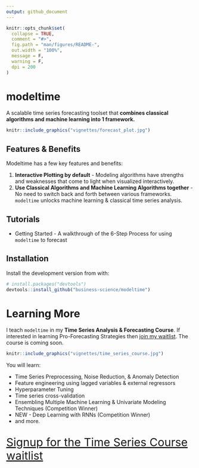 ```yaml
---
output: github_document
---
```


<!-- README.md is generated from README.Rmd. Please edit that file -->

```r
knitr::opts_chunk$set(
  collapse = TRUE,
  comment = "#>",
  fig.path = "man/figures/README-",
  out.width = "100%",
  message = F,
  warning = F,
  dpi = 200
)
```

# modeltime

<!-- badges: start -->
<!-- badges: end -->

A scalable time series forecasting toolset that __combines classical algorithms and machine learning into 1 framework.__

```r
knitr::include_graphics("vignettes/forecast_plot.jpg")
```


## Features & Benefits

Modeltime has a few key features and benefits:

1. __Interactive Plotting by default__ - Modeling algorithms have strengths and weaknesses that come to light when visualized interactively. 
2. __Use Classical Algorithms and Machine Learning Algorithms together__ - No need to switch back and forth between various frameworks. `modeltime` unlocks machine learning & classical time series analysis. 


## Tutorials

- Getting Started - A walkthrough of the 6-Step Process for using `modeltime` to forecast




## Installation

Install the development version from with:

``` r
# install.packages("devtools")
devtools::install_github("business-science/modeltime")
```

# Learning More

I teach `modeltime` in my __Time Series Analysis & Forecasting Course__. If interested in learning Pro-Forecasting Strategies then [join my waitlist](https://mailchi.mp/business-science/time-series-forecasting-course-coming-soon). The course is coming soon. 

```r
knitr::include_graphics("vignettes/time_series_course.jpg")
```

You will learn:

- Time Series Preprocessing, Noise Reduction, & Anomaly Detection
- Feature engineering using lagged variables & external regressors
- Hyperparameter Tuning
- Time series cross-validation
- Ensembling Multiple Machine Learning & Univariate Modeling Techniques (Competition Winner)
- NEW - Deep Learning with RNNs (Competition Winner)
- and more.

<p class="text-center" style="font-size:30px;">
<a href="https://mailchi.mp/business-science/time-series-forecasting-course-coming-soon">Signup for the Time Series Course waitlist</a>
</p>
